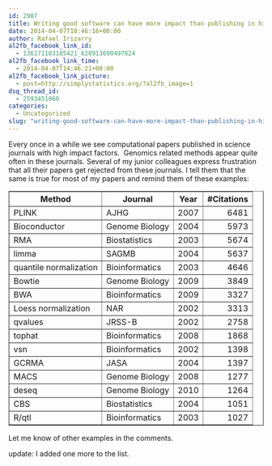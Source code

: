 ```yaml
---
id: 2907
title: Writing good software can have more impact than publishing in high impact journals for genomic statisticians
date: 2014-04-07T10:46:16+00:00
author: Rafael Irizarry
al2fb_facebook_link_id:
  - 136171103105421_628913690497824
al2fb_facebook_link_time:
  - 2014-04-07T14:46:21+00:00
al2fb_facebook_link_picture:
  - post=http://simplystatistics.org/?al2fb_image=1
dsq_thread_id:
  - 2593451060
categories:
  - Uncategorized
slug: "writing-good-software-can-have-more-impact-than-publishing-in-high-impact-journals-for-genomic-statisticians"
---
```

<!-- html table generated in R 3.0.3 by xtable 1.7-1 package -->Every once in a while we see computational papers published in science journals with high impact factors.  Genomics related methods appear quite often in these journals. Several of my junior colleagues express frustration that all their papers get rejected from these journals. I tell them that the same is true for most of my papers and remind them of these examples: 

<!-- Sat Apr  5 22:41:28 2014 -->

<table border="1">
  <tr>
    <th>
      Method
    </th>
    
    <th>
      Journal
    </th>
    
    <th>
      Year
    </th>
    
    <th>
      #Citations
    </th>
  </tr>
  
  <tr>
    <td>
      PLINK
    </td>
    
    <td>
      AJHG
    </td>
    
    <td align="right">
      2007
    </td>
    
    <td align="right">
      6481
    </td>
  </tr>
  
  <tr>
    <td>
      Bioconductor
    </td>
    
    <td>
      Genome Biology
    </td>
    
    <td align="right">
      2004
    </td>
    
    <td align="right">
      5973
    </td>
  </tr>
  
  <tr>
    <td>
      RMA
    </td>
    
    <td>
      Biostatistics
    </td>
    
    <td align="right">
      2003
    </td>
    
    <td align="right">
      5674
    </td>
  </tr>
  
  <tr>
    <td>
      limma
    </td>
    
    <td>
      SAGMB
    </td>
    
    <td align="right">
      2004
    </td>
    
    <td align="right">
      5637
    </td>
  </tr>
  
  <tr>
    <td>
      quantile normalization
    </td>
    
    <td>
      Bioinformatics
    </td>
    
    <td align="right">
      2003
    </td>
    
    <td align="right">
      4646
    </td>
  </tr>
  
  <tr>
    <td>
      Bowtie
    </td>
    
    <td>
      Genome Biology
    </td>
    
    <td align="right">
      2009
    </td>
    
    <td align="right">
      3849
    </td>
  </tr>
  
  <tr>
    <td>
      BWA
    </td>
    
    <td>
      Bioinformatics
    </td>
    
    <td align="right">
      2009
    </td>
    
    <td align="right">
      3327
    </td>
  </tr>
  
  <tr>
    <td>
      Loess normalization
    </td>
    
    <td>
      NAR
    </td>
    
    <td align="right">
      2002
    </td>
    
    <td align="right">
      3313
    </td>
  </tr>
  
  <tr>
    <td>
      qvalues
    </td>
    
    <td>
      JRSS-B
    </td>
    
    <td align="right">
      2002
    </td>
    
    <td align="right">
      2758
    </td>
  </tr>
  
  <tr>
    <td>
      tophat
    </td>
    
    <td>
      Bioinformatics
    </td>
    
    <td align="right">
      2008
    </td>
    
    <td align="right">
      1868
    </td>
  </tr>
  
  <tr>
    <td>
      vsn
    </td>
    
    <td>
      Bioinformatics
    </td>
    
    <td align="right">
      2002
    </td>
    
    <td align="right">
      1398
    </td>
  </tr>
  
  <tr>
    <td>
      GCRMA
    </td>
    
    <td>
      JASA
    </td>
    
    <td align="right">
      2004
    </td>
    
    <td align="right">
      1397
    </td>
  </tr>
  
  <tr>
    <td>
      MACS
    </td>
    
    <td>
      Genome Biology
    </td>
    
    <td align="right">
      2008
    </td>
    
    <td align="right">
      1277
    </td>
  </tr>
  
  <tr>
    <td>
      deseq
    </td>
    
    <td>
      Genome Biology
    </td>
    
    <td align="right">
      2010
    </td>
    
    <td align="right">
      1264
    </td>
  </tr>
  
  <tr>
    <td>
      CBS
    </td>
    
    <td>
      Biostatistics
    </td>
    
    <td align="right">
      2004
    </td>
    
    <td align="right">
      1051
    </td>
  </tr>
  
  <tr>
    <td>
      R/qtl
    </td>
    
    <td>
      Bioinformatics
    </td>
    
    <td align="right">
      2003
    </td>
    
    <td align="right">
      1027
    </td>
  </tr>
</table>

Let me know of other examples in the comments.
  
update: I added one more to the list.
